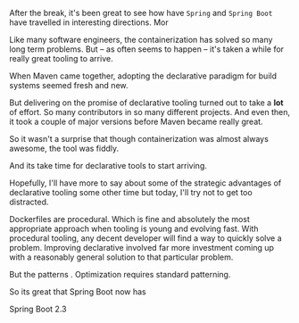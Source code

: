 
After the break, it's been great to see how have `Spring` and `Spring Boot` have travelled in interesting directions.
Mor

Like many software engineers, the containerization has solved so many long term problems. But – as often seems to
happen – it's taken a while for really great tooling to arrive.

When Maven came together, adopting the declarative paradigm for build systems seemed fresh and new.

But delivering on the promise of declarative tooling turned out to take a **lot** of effort. So many contributors
in so many different projects. And even then, it took a couple of major versions before Maven became really great.

So it wasn't a surprise that though containerization was almost always awesome, the tool was fiddly.

And its take time for declarative tools to start arriving.

Hopefully, I'll have more to say about some of the strategic advantages of declarative tooling some other time but
today, I'll try not to get too distracted.

Dockerfiles are procedural. Which is fine and absolutely the most appropriate approach when tooling is young and
evolving fast. With procedural tooling, any decent developer will find a way to quickly solve a problem. Improving
declarative involved far more investment coming up with a reasonably general solution to that particular problem.

But the patterns . Optimization requires standard patterning.

So its great that Spring Boot now has

Spring Boot 2.3

